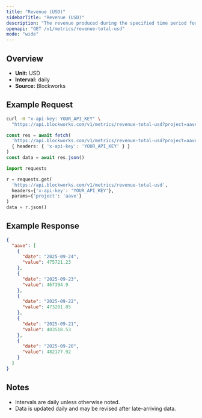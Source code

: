 ```yaml
---
title: "Revenue (USD)"
sidebarTitle: "Revenue (USD)"
description: "The revenue produced during the specified time period for given project."
openapi: "GET /v1/metrics/revenue-total-usd"
mode: "wide"
---
```


## Overview

- **Unit:** USD
- **Interval:** daily
- **Source:** Blockworks

## Example Request

<CodeGroup>

```bash cURL
curl -H "x-api-key: YOUR_API_KEY" \
  "https://api.blockworks.com/v1/metrics/revenue-total-usd?project=aave"
```

```typescript TypeScript
const res = await fetch(
  'https://api.blockworks.com/v1/metrics/revenue-total-usd?project=aave',
  { headers: { 'x-api-key': 'YOUR_API_KEY' } }
)
const data = await res.json()
```

```python Python
import requests

r = requests.get(
  'https://api.blockworks.com/v1/metrics/revenue-total-usd',
  headers={'x-api-key': 'YOUR_API_KEY'},
  params={'project': 'aave'}
)
data = r.json()
```

</CodeGroup>

## Example Response

```json
{
  "aave": [
    {
      "date": "2025-09-24",
      "value": 475721.23
    },
    {
      "date": "2025-09-23",
      "value": 467394.9
    },
    {
      "date": "2025-09-22",
      "value": 473201.05
    },
    {
      "date": "2025-09-21",
      "value": 483518.53
    },
    {
      "date": "2025-09-20",
      "value": 482177.92
    }
  ]
}
```

## Notes
- Intervals are daily unless otherwise noted.
- Data is updated daily and may be revised after late-arriving data.